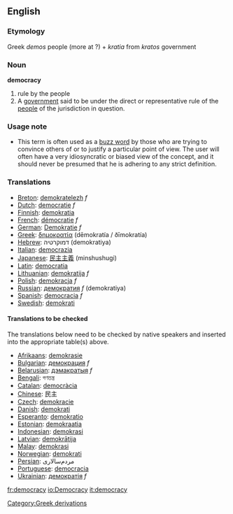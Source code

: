 ==English==
===Etymology===
Greek ''demos'' people (more at ?) + ''kratia'' from ''kratos'' government
=== Noun ===
'''democracy'''
#rule by the people
#A [[government]] said to be under the direct or representative rule of the [[people]] of the jurisdiction in question.  

===Usage note===
*This term is often used as a [[buzz word]] by those who are trying to convince others of or to justify a particular point of view.  The user will often have a very idiosyncratic or biased view of the concept, and it should never be presumed that he is adhering to any strict definition.

===Translations===
*[[Breton]]: [[demokratelezh]] ''f''
*[[Dutch]]: [[democratie]] ''f''
*[[Finnish]]: [[demokratia]]
*[[French]]: [[démocratie]] ''f''
*[[German]]: [[Demokratie]] ''f''
*[[Greek]]: [[δημοκρατία]] (dēmokratía / ðīmokratía)
*[[Hebrew]]: דמוקרטיה (demokratiya)
*[[Italian]]: [[democrazia]]
*[[Japanese]]: [[民主主義]] (minshushugi)
*[[Latin]]: [[democratia]]
*[[Lithuanian]]: [[demokratija]] ''f''
*[[Polish]]: [[demokracja]] ''f''
*[[Russian]]: [[демократия]] ''f'' (demokratiya)
*[[Spanish]]: [[democracia]] ''f''
*[[Swedish]]: [[demokrati]]

====Translations to be checked====
<!--Remove this section once all of the translations below have been moved into the tables above.-->

The translations below need to be checked by native speakers and inserted into the appropriate table(s) above.

*[[Afrikaans]]: [[demokrasie]]
*[[Bulgarian]]: [[демокрация]] ''f''
*[[Belarusian]]: [[дэмакратыя]] ''f''
*[[Bengali]]: গণতন্ত্র
*[[Catalan]]: [[democràcia]]
*[[Chinese]]: 民主
*[[Czech]]: [[demokracie]]
*[[Danish]]: [[demokrati]]
*[[Esperanto]]: [[demokratio]]
*[[Estonian]]: [[demokraatia]]
*[[Indonesian]]: [[demokrasi]]
*[[Latvian]]: [[demokrātija]]
*[[Malay]]: [[demokrasi]]
*[[Norwegian]]: [[demokrati]]
*[[Persian]]: مردم‌سالاری
*[[Portuguese]]: [[democracia]]
*[[Ukrainian]]: [[демократія]] ''f''

[[Category:Greek derivations]]

[[fr:democracy]]
[[io:Democracy]]
[[it:democracy]]